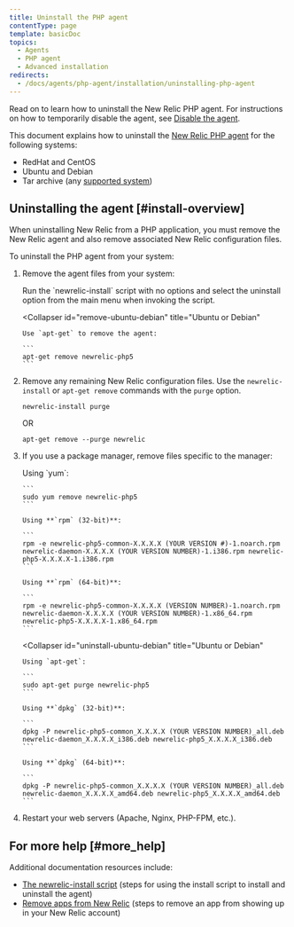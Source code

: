 ```yaml
---
title: Uninstall the PHP agent
contentType: page
template: basicDoc
topics:
  - Agents
  - PHP agent
  - Advanced installation
redirects:
  - /docs/agents/php-agent/installation/uninstalling-php-agent
---
```


Read on to learn how to uninstall the New Relic PHP agent. For instructions on how to temporarily disable the agent, see [Disable the agent](/docs/agents/manage-apm-agents/installation/disable-apm-agent#php).

This document explains how to uninstall the [New Relic PHP agent](/docs/agents/php-agent/getting-started/new-relic-php) for the following systems:

* RedHat and CentOS
* Ubuntu and Debian
* Tar archive (any [supported system](/docs/agents/php-agent/getting-started/php-agent-compatibility-requirements#operating-systems))

## Uninstalling the agent [#install-overview]

When uninstalling New Relic from a PHP application, you must remove the New Relic agent and also remove associated New Relic configuration files.

To uninstall the PHP agent from your system:

1. Remove the agent files from your system:

   <CollapserGroup>
     <Collapser
       id="remove-redhat-centos"
       title="RedHat or CentOS"
     >
       Run the `newrelic-install` script with no options and select the uninstall option from the main menu when invoking the script.
     </Collapser>

     <Collapser
       id="remove-ubuntu-debian"
       title="Ubuntu or Debian"
     >
       Use `apt-get` to remove the agent:

       ```
       apt-get remove newrelic-php5
       ```
     </Collapser>
   </CollapserGroup>
2. Remove any remaining New Relic configuration files. Use the `newrelic-install` or `apt-get remove` commands with the `purge` option.

   ```
   newrelic-install purge
   ```

   OR

   ```
   apt-get remove --purge newrelic
   ```
3. If you use a package manager, remove files specific to the manager:

   <CollapserGroup>
     <Collapser
       id="uninstall-redhat-centos"
       title="RedHat or CentOS"
     >
       Using `yum`:

       ```
       sudo yum remove newrelic-php5
       ```

       Using **`rpm` (32-bit)**:

       ```
       rpm -e newrelic-php5-common-X.X.X.X (YOUR VERSION #)-1.noarch.rpm newrelic-daemon-X.X.X.X (YOUR VERSION NUMBER)-1.i386.rpm newrelic-php5-X.X.X.X-1.i386.rpm
       ```

       Using **`rpm` (64-bit)**:

       ```
       rpm -e newrelic-php5-common-X.X.X.X (VERSION NUMBER)-1.noarch.rpm newrelic-daemon-X.X.X.X (YOUR VERSION NUMBER)-1.x86_64.rpm newrelic-php5-X.X.X.X-1.x86_64.rpm
       ```
     </Collapser>

     <Collapser
       id="uninstall-ubuntu-debian"
       title="Ubuntu or Debian"
     >
       Using `apt-get`:

       ```
       sudo apt-get purge newrelic-php5
       ```

       Using **`dpkg` (32-bit)**:

       ```
       dpkg -P newrelic-php5-common_X.X.X.X (YOUR VERSION NUMBER)_all.deb newrelic-daemon_X.X.X.X_i386.deb newrelic-php5_X.X.X.X_i386.deb
       ```

       Using **`dpkg` (64-bit)**:

       ```
       dpkg -P newrelic-php5-common_X.X.X.X (YOUR VERSION NUMBER)_all.deb newrelic-daemon_X.X.X.X_amd64.deb newrelic-php5_X.X.X.X_amd64.deb
       ```
     </Collapser>
   </CollapserGroup>
4. Restart your web servers (Apache, Nginx, PHP-FPM, etc.).

## For more help [#more_help]

Additional documentation resources include:

* [The newrelic-install script](/docs/agents/php-agent/installation/newrelic-install-script) (steps for using the install script to install and uninstall the agent)
* [Remove apps from New Relic](/docs/apm/new-relic-apm/maintenance/remove-applications-from-new-relic-ui) (steps to remove an app from showing up in your New Relic account)
